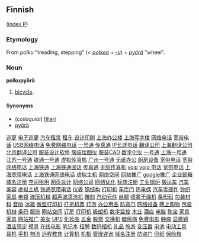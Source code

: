 ==Finnish==
([[Wiktionary:Finnish_index_p|index P]])

===Etymology===
From ''polku'' "treading, stepping" (&lt; ''[[polkea]]'' + ''[[-u#Finnish|-u]]'') + ''[[pyörä]]'' "wheel".

===Noun===
'''polkupyörä'''

# [[bicycle]].

====Synonyms====
*(''colloquial'') [[fillari]] 
*[[pyörä]]
[http://www.lkcx.com 巡更]
[http://www.lkcx.com 电子巡更]
[http://autoing.com.cn 汽车租赁]
[http://autoing.com.cn 租车]
[http://www.xhje.com 设计印刷]
[http://www.office-021.com 上海办公楼]
[http://www.5151office.cn 上海写字楼]
[http://www.9136.cn 网络电话]
[http://www.9136.cn 宽带电话]
[http://www.9136.cn USB网络电话]
[http://www.9136.cn 免费网络电话]
[http://www.9136.cn 一号通]
[http://www.9136.cn 传真通]
[http://www.9136.cn IP长途电话]
[http://www.xinyitong.org 翻译公司]
[http://www.xinyitong.org 上海翻译公司]
[http://www.xinyitong.org 北京翻译公司]
[http://www.paybacksh.com/index.asp 服装设计软件]
[http://www.paybacksh.com/index.asp 服装绘图仪]
[http://www.paybacksh.com/index.asp 服装CAD]
[http://www.paybacksh.com/index.asp 数字化仪]
[http://www.9136.cn 一号通]
[http://www.9136.cn 上海一号通]
[http://www.9136.cn 江苏一号通]
[http://www.9136.cn 铁通一号通]
[http://www.9136.cn/fax.asp 虚拟传真机]
[http://www.9136.cn 广州一号通]                         
[http://www.9136.cn/fax.asp 无纸办公]
[http://www.88889888.com 厨房设备]
[http://www.9136.cn/voip.asp 宽带电话]
[http://www.9136.cn/voip.asp 宽带网络电话]
[http://www.9136.cn 上海铁通]
[http://www.9136.cn/voip.asp 上海铁通固话]
[http://www.9136.cn/fax.asp 传真通]
[http://www.9136.cn/fax.asp 无纸传真机]
[http://www.9136.cn/voip.asp voip]
[http://www.9136.cn/voip.asp voip 电话]
[http://www.9136.cn/voip.aspvoip 宽带电话]
[http://www.9136.cn/voip.asp 上海宽带电话]
[http://www.9136.cn/voip.asp 上海铁通网络电话]
[http://www.9135.cn 虚拟主机]
[http://www.9135.cn 网络空间]
[http://www.9135.cn 网站推广]
[http://www.9135.cn google推广]
[http://www.9135.cn 企业邮箱]
[http://www.9135.cn 域名注册]
[http://www.9135.cn 空间租用]
[http://www.9135.cn 网页设计]
[http://www.9135.cn 网络公司]
[http://www.9135.cn 网络优化]
[http://www.1111166666.com 标商注册]
[http://www.666111888.com 工业锅炉]
[http://www.1199888888.com 搬运车]
[http://www.7775559.com 汽车美容]
[http://www.conjhost.com 虚拟主机]
[http://www.9136.cn/voip.asp 铁通宽带电话]
[http://www.8883333.com 仪表]
[http://www.stst-cn.com 钢结构]
[http://www.printer-cn.com 打印机]
[http://www.1119998888.com 车库门]
[http://www.7733888888.com 热电偶]
[http://www.88888828.com 汽车零部件]
[http://www.88888838.com 钟织]
[http://www.8888878.com 家具]
[http://www.8888818.com 电镀]
[http://www.88886888.com 液压机械]
[http://www.88881888.com 超声波清洗机]
[http://www.82888888.com 雕刻]
[http://www.88818888.com 汽动元件]
[http://www.6650000.com 丝钢]
[http://www.1470000.com 喷雾干燥机]
[http://www.6330000.com 条形码]
[http://www.3380000.com 包装材料]
[http://www.1780000.com 音响]
[http://www.1380000.com 冰箱]
[http://www.1030000.com 微型打印机]
[http://www.6666555.com 打折机票]
[http://www.7777000.com 灯泡]
[http://www.88888878.com 办公用品]
[http://www.8888886.com 防盗门]
[http://www.6667779.com 网络设备]
[http://www.shopping-cn.com 网上购物]
[http://www.packing-machine.com 包装机械]
[http://www.barcode555.com 条码]
[http://www.88818888.com 服饰]
[http://www.websitespace-cn.com 网站空间]
[http://www.room-ordering.com 订房]
[http://www.bc-printer.com  打印机]
[http://www.6666888888.com 吸塑机]
[http://www.88888878.com 数字监控]
[http://www.5380000.com 木业]
[http://www.wine-shop001.com 酒店]
[http://www.computer888.com 电脑]
[http://www.jewelry666.com 珠宝]
[http://www.furniture135.com 家具]
[http://www.furniture135.com 家具]
[http://www.website-expansion.com 网站推广]
[http://www.beauty333.com 美女]
[http://www.ups123.com UPS]
[http://www.cosmetics666.com 化妆品]
[http://www.hardware123.com 五金]
[http://www.stock-cn.com 股票]
[http://www.ex-machine.com 交换机]
[http://www.diabetes-cn.com 糖尿病]
[http://www.freemovie-cn.com 免费电影]
[http://www.tumor-cn.com 肿瘤]
[http://www.microscope-cn.com 显微镜]
[http://www.ex-machine.com 酒店预定]
[http://www.molding-tool.com 摸具]
[http://www.movie-online123.com 在线电影]
[http://www.notebook555.com 笔记本]
[http://www.Invite-cn.com 招聘]
[http://www.camera-cn.com 数码相机]
[http://www.cn-present.com 礼品]
[http://www.2008travel.com 旅游]
[http://www.china-transformer.com 变压器]
[http://www.66battery.com 电池]
[http://www.66tools.com 电动工具]
[http://www.earphone168.com 耳机]
[http://www.66cellphone.com 手机]
[http://www.66logistics.com 物流]
[http://www.168Education.com 远程教育]
[http://www.cn-computer.com 计算机]
[http://www.ma-cabinet.com 机柜]
[http://www.management666.com 管理咨询]
[http://www.dn-register.com 域名注册]
[http://www.door168.com 防盗门]
[http://www.2229998888.com 印纸]
[http://www.7722888888.com 保险箱]
